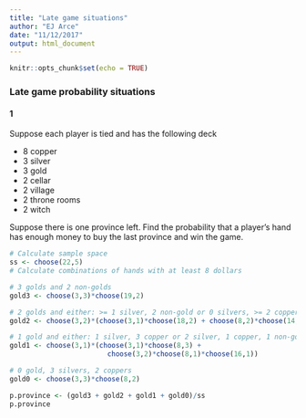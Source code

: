 ```yaml
---
title: "Late game situations"
author: "EJ Arce"
date: "11/12/2017"
output: html_document
---
```


```r
knitr::opts_chunk$set(echo = TRUE)
```

### Late game probability situations
#### 1

Suppose each player is tied and has the following deck

* 8 copper
* 3 silver
* 3 gold
* 2 cellar
* 2 village
* 2 throne rooms
* 2 witch

Suppose there is one province left. Find the probability that a player's hand has enough money to buy the last province and win the game.

```r
# Calculate sample space
ss <- choose(22,5)
# Calculate combinations of hands with at least 8 dollars

# 3 golds and 2 non-golds
gold3 <- choose(3,3)*choose(19,2)

# 2 golds and either: >= 1 silver, 2 non-gold or 0 silvers, >= 2 coppers
gold2 <- choose(3,2)*(choose(3,1)*choose(18,2) + choose(8,2)*choose(14,1))

# 1 gold and either: 1 silver, 3 copper or 2 silver, 1 copper, 1 non-gold
gold1 <- choose(3,1)*(choose(3,1)*choose(8,3) +
                        choose(3,2)*choose(8,1)*choose(16,1))

# 0 gold, 3 silvers, 2 coppers
gold0 <- choose(3,3)*choose(8,2)

p.province <- (gold3 + gold2 + gold1 + gold0)/ss
p.province
```

